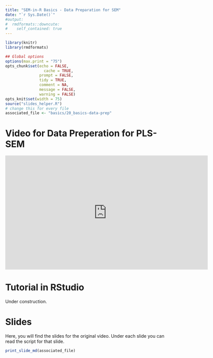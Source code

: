 ```yaml
---
title: "SEM-in-R Basics - Data Preparation for SEM"
date: "`r Sys.Date()`"
#output:
#  rmdformats::downcute:
#    self_contained: true
---
```



```r
library(knitr)
library(rmdformats)

## Global options
options(max.print = "75")
opts_chunk$set(echo = FALSE,
	             cache = TRUE,
               prompt = FALSE,
               tidy = TRUE,
               comment = NA,
               message = FALSE,
               warning = FALSE)
opts_knit$set(width = 75)
source("slides_helper.R")
# change this for every file
associated_file <- "basics/20_basics-data-prep"

```


# Video for Data Preperation for PLS-SEM

<iframe width="640" height="360" src="https://www.youtube.com/embed/kGO4_NyeM5A" frameborder="0" allow="accelerometer; autoplay; clipboard-write; encrypted-media; gyroscope; picture-in-picture" allowfullscreen data-external="1"></iframe>

# Tutorial in RStudio

Under construction.

# Slides

Here, you will find the slides for the original video. Under each slide you can read the script for that slide.

```r
print_slide_md(associated_file)

```




